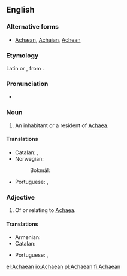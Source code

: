 ==English==

===Alternative forms===
* [[Achæan]], [[Achaian]], [[Achean]]

===Etymology===
Latin {{term|Achaeus|lang=la}} or {{term|Achaius|lang=la}}, from {{etyl|grc}} {{term|lang=grc|Ἀχαιός|tr=Akhaios}}.

===Pronunciation===
* {{IPA|/əˈkiːən/|lang=en}}

===Noun===
{{en-noun}}

# An inhabitant or a resident of [[Achaea]].

====Translations====
{{trans-top|an inhabitant of Achaea}}
* Catalan: {{t-|ca|aqueu|m}}, {{t-|ca|aquea|f}}
* Norwegian:
*: Bokmål: {{t+|nb|akhaier|m}}
{{trans-mid}}
* Portuguese: {{t+|pt|aqueu|m}}, {{t-|pt|aqueia|f}}
{{trans-bottom}}

===Adjective===
{{en-adj|-}}

# Of or relating to [[Achaea]].

====Translations====
{{trans-top|Of or relating to Achaea}}
* Armenian: {{t-|hy|աքայական|tr=akʿayakan|sc=Armn}}
* Catalan: {{t-|ca|aqueu}}
{{trans-mid}}
* Portuguese: {{t+|pt|aqueu|m}}, {{t-|pt|aqueia|f}}
{{trans-bottom}}

[[el:Achaean]]
[[io:Achaean]]
[[pl:Achaean]]
[[fi:Achaean]]